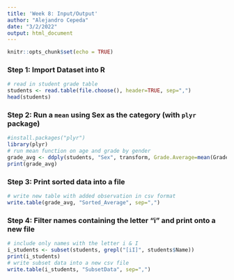 ```yaml
---
title: 'Week 8: Input/Output'
author: "Alejandro Cepeda"
date: "3/2/2022"
output: html_document
---
```


```r
knitr::opts_chunk$set(echo = TRUE)
```

### Step 1: Import Dataset into R

```r
# read in student grade table
students <- read.table(file.choose(), header=TRUE, sep=",")
head(students)
```

### Step 2: Run a `mean` using Sex as the category (with `plyr` package)

```r
#install.packages("plyr")
library(plyr)
# run mean function on age and grade by gender
grade_avg <- ddply(students, "Sex", transform, Grade.Average=mean(Grade))
print(grade_avg)
```

### Step 3: Print sorted data into a file

``` r
# write new table with added observation in csv format
write.table(grade_avg, "Sorted_Average", sep=",")
```

### Step 4: Filter names containing the letter "i" and print onto a new file

``` r
# include only names with the letter i & I
i_students <- subset(students, grepl("[iI]", students$Name))
print(i_students)
# write subset data into a new csv file
write.table(i_students, "SubsetData", sep=",")
```
